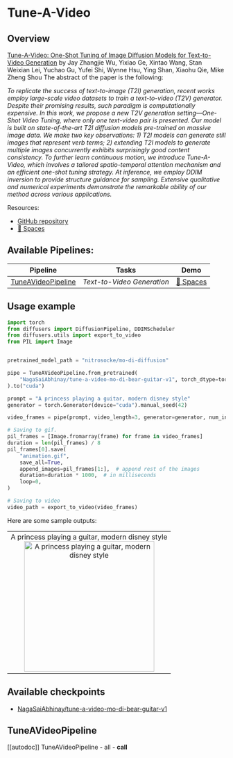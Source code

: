 <!--Copyright 2023 The HuggingFace Team. All rights reserved.

Licensed under the Apache License, Version 2.0 (the "License"); you may not use this file except in compliance with
the License. You may obtain a copy of the License at

http://www.apache.org/licenses/LICENSE-2.0

Unless required by applicable law or agreed to in writing, software distributed under the License is distributed on
an "AS IS" BASIS, WITHOUT WARRANTIES OR CONDITIONS OF ANY KIND, either express or implied. See the License for the
specific language governing permissions and limitations under the License.
-->

# Tune-A-Video

## Overview

[Tune-A-Video: One-Shot Tuning of Image Diffusion Models for Text-to-Video Generation](https://arxiv.org/abs/2212.11565) by Jay Zhangjie Wu, Yixiao Ge, Xintao Wang, Stan Weixian Lei, Yuchao Gu, Yufei Shi, Wynne Hsu, Ying Shan, Xiaohu Qie, Mike Zheng Shou
The abstract of the paper is the following:

*To replicate the success of text-to-image (T2I) generation, recent works employ large-scale video datasets to train a text-to-video (T2V) generator. Despite their promising results, such paradigm is computationally expensive. In this work, we propose a new T2V generation setting—One-Shot Video Tuning, where only one text-video pair is presented. Our model is built on state-of-the-art T2I diffusion models pre-trained on massive image data. We make two key observations: 1) T2I models can generate still images that represent verb terms; 2) extending T2I models to generate multiple images concurrently exhibits surprisingly good content consistency. To further learn continuous motion, we introduce Tune-A-Video, which involves a tailored spatio-temporal attention mechanism and an efficient one-shot tuning strategy. At inference, we employ DDIM inversion to provide structure guidance for sampling. Extensive qualitative and numerical experiments demonstrate the remarkable ability of our method across various applications.*

Resources:

* [GitHub repository](https://github.com/showlab/Tune-A-Video)
* [🤗 Spaces](https://huggingface.co/spaces/Tune-A-Video-library/Tune-A-Video-Training-UI)

## Available Pipelines:

| Pipeline | Tasks | Demo
|---|---|:---:|
| [TuneAVideoPipeline](https://github.com/huggingface/diffusers/blob/main/src/diffusers/pipelines/tune_a_video//Users/nagasaiabhinaydevarinti/Desktop/diffusers/src/diffusers/pipelines/tune_a_video/pipeline_tune_a_video.py) | *Text-to-Video Generation* | [🤗 Spaces](https://huggingface.co/spaces/damo-vilab/modelscope-text-to-video-synthesis)

## Usage example 

```python
import torch
from diffusers import DiffusionPipeline, DDIMScheduler
from diffusers.utils import export_to_video
from PIL import Image


pretrained_model_path = "nitrosocke/mo-di-diffusion"

pipe = TuneAVideoPipeline.from_pretrained(
    "NagaSaiAbhinay/tune-a-video-mo-di-bear-guitar-v1", torch_dtype=torch.float16
).to("cuda")

prompt = "A princess playing a guitar, modern disney style"
generator = torch.Generator(device="cuda").manual_seed(42)

video_frames = pipe(prompt, video_length=3, generator=generator, num_inference_steps=50, output_type="np").frames

# Saving to gif.
pil_frames = [Image.fromarray(frame) for frame in video_frames]
duration = len(pil_frames) / 8
pil_frames[0].save(
    "animation.gif",
    save_all=True,
    append_images=pil_frames[1:],  # append rest of the images
    duration=duration * 1000,  # in milliseconds
    loop=0,
)

# Saving to video
video_path = export_to_video(video_frames)
```

Here are some sample outputs: 

<table>
    <tr>
        <td><center>
        A princess playing a guitar, modern disney style
        <br>
        <img src="https://huggingface.co/datasets/huggingface/documentation-images/resolve/main/diffusers/astr.gif"
            alt="A princess playing a guitar, modern disney style"
            style="width: 300px;" />
        </center></td>
    </tr>
</table>

## Available checkpoints 

* [NagaSaiAbhinay/tune-a-video-mo-di-bear-guitar-v1](https://huggingface.co/NagaSaiAbhinay/tune-a-video-mo-di-bear-guitar-v1)

## TuneAVideoPipeline
[[autodoc]] TuneAVideoPipeline
	- all
	- __call__
